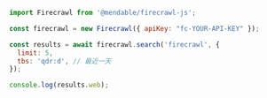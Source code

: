 ```js Node
import Firecrawl from '@mendable/firecrawl-js';

const firecrawl = new Firecrawl({ apiKey: "fc-YOUR-API-KEY" });

const results = await firecrawl.search('firecrawl', {
  limit: 5,
  tbs: 'qdr:d', // 最近一天
});

console.log(results.web);
```

